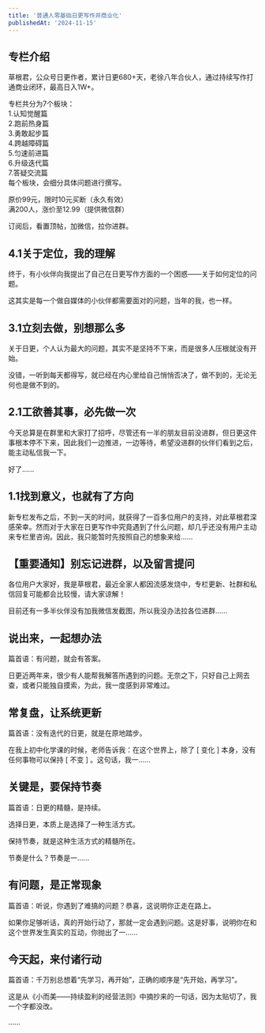 ```yaml
---
title: '普通人零基础日更写作并商业化'
publishedAt: '2024-11-15'
---
```


## 专栏介绍

草根君，公众号日更作者，累计日更680+天，老徐八年合伙人，通过持续写作打通商业闭环，最高日入1W+。  
  
专栏共分为7个板块：  
1.认知觉醒篇  
2.跑前热身篇  
3.勇敢起步篇  
4.跨越障碍篇  
5.匀速前进篇  
6.升级迭代篇  
7.答疑交流篇  
每个板块，会细分具体问题进行撰写。  
  
原价99元，限时10元买断（永久有效）  
满200人，涨价至12.99（提供微信群）  
  
订阅后，看置顶帖，加微信，拉你进群。

## 4.1关于定位，我的理解
终于，有小伙伴向我提出了自己在日更写作方面的一个困惑——关于如何定位的问题。

这其实是每一个做自媒体的小伙伴都需要面对的问题，当年的我，也一样。

## 3.1立刻去做，别想那么多
关于日更，个人认为最大的问题，其实不是坚持不下来，而是很多人压根就没有开始。

没错，一听到每天都得写，就已经在内心里给自己悄悄否决了，做不到的，无论无何也是做不到的。

## 2.1工欲善其事，必先做一次
今天总算是在群里和大家打了招呼，尽管还有一半的朋友目前没进群，但日更这件事根本停不下来，因此我们一边推进，一边等待，希望没进群的伙伴们看到之后，能主动私信我一下。

好了......

## 1.1找到意义，也就有了方向
新专栏发布之后，不到一天的时间，就获得了一百多位用户的支持，对此草根君深感荣幸。然而对于大家在日更写作中究竟遇到了什么问题，却几乎还没有用户主动来专栏里咨询。因此，我只能暂时先按照自己的想象来给......

## 【重要通知】别忘记进群，以及留言提问
各位用户大家好，我是草根君，最近全家人都因流感发烧中，专栏更新、社群和私信回复可能都会比较慢，请大家谅解！

目前还有一多半伙伴没有加我微信发截图，所以我没办法拉各位进群......

## 说出来，一起想办法
篇首语：有问题，就会有答案。

日更近两年来，很少有人能帮我解答所遇到的问题。无奈之下，只好自己上网去查，或者只能独自摸索，为此，我一度感到非常难过。



## 常复盘，让系统更新
篇首语：没有迭代的日更，就是在原地踏步。

在我上初中化学课的时候，老师告诉我：在这个世界上，除了 [ 变化 ] 本身，没有任何事物可以保持 [ 不变 ] 。这句话，我一......

## 关键是，要保持节奏
篇首语：日更的精髓，是持续。

选择日更，本质上是选择了一种生活方式。

保持节奏，就是这种生活方式的精髓所在。

节奏是什么？节奏是一......

## 有问题，是正常现象
篇首语：听说，你遇到了难搞的问题？恭喜，这说明你正走在路上。

如果你足够听话，真的开始行动了，那就一定会遇到问题。这是好事，说明你在和这个世界发生真实的互动，你抛出了一......

## 今天起，来付诸行动
篇首语：千万别总想着“先学习，再开始”，正确的顺序是“先开始，再学习”。

这是从《小而美——持续盈利的经营法则》中摘抄来的一句话，因为太贴切了，我一个字都没改。

......